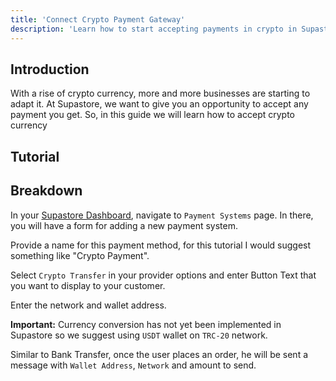 ```yaml
---
title: 'Connect Crypto Payment Gateway'
description: 'Learn how to start accepting payments in crypto in Supastore'
---
```


## Introduction

With a rise of crypto currency, more and more businesses are starting to adapt it. At Supastore, we want to give you an opportunity to accept any payment you get. So, in this guide we will learn how to accept crypto currency

## Tutorial


## Breakdown

In your [Supastore Dashboard](https://admin.ditch-concept.com), navigate to `Payment Systems` page. In there, you will have a form for adding a new payment system.

Provide a name for this payment method, for this tutorial I would suggest something like "Crypto Payment".


Select `Crypto Transfer` in your provider options and enter Button Text that you want to display to your customer.

Enter the network and wallet address.

**Important:** Currency conversion has not yet been implemented in Supastore so we suggest using `USDT` wallet on `TRC-20` network.

Similar to Bank Transfer, once the user places an order, he will be sent a message with `Wallet Address`, `Network` and amount to send.



